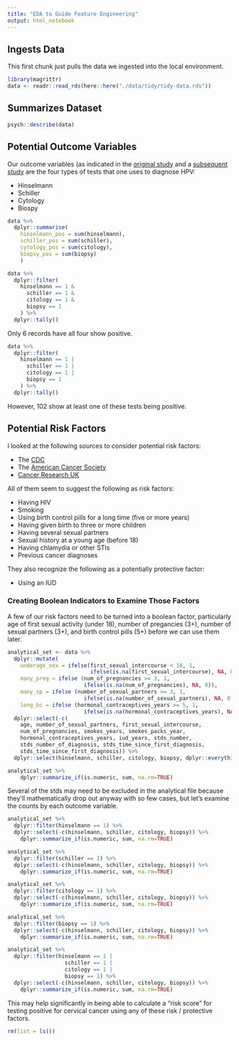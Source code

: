 ```yaml
---
title: "EDA to Guide Feature Engineering"
output: html_notebook
---
```


## Ingests Data
This first chunk just pulls the data we ingested into the local environment.

```r
library(magrittr)
data <- readr::read_rds(here::here("./data/tidy/tidy-data.rds"))
```

## Summarizes Dataset
```r
psych::describe(data)
```

## Potential Outcome Variables
Our outcome variables (as indicated in the [original study](https://repositorio.inesctec.pt/bitstream/123456789/7179/1/P-00N-9XR.pdf) and a [subsequent study](https://ieeexplore.ieee.org/document/8070120) are the four types of tests that one uses to diagnose HPV:

* Hinselmann
* Schiller
* Cytology
* Biospy

```r
data %>% 
  dplyr::summarise(
    hinselmann_pos = sum(hinselmann),
    schiller_pos = sum(schiller),
    cytology_pos = sum(citology),
    biopsy_pos = sum(biopsy)
    )
```

```r
data %>%
  dplyr::filter(
    hinselmann == 1 &
      schiller == 1 &
      citology == 1 &
      biopsy == 1
    ) %>%
  dplyr::tally()
```

Only 6 records have all four show positive.

```r
data %>%
  dplyr::filter(
    hinselmann == 1 |
      schiller == 1 |
      citology == 1 |
      biopsy == 1
    ) %>%
  dplyr::tally()
```

However, 102 show at least one of these tests being positive.

## Potential Risk Factors
I looked at the following sources to consider potential risk factors:

 * The [CDC](https://www.cdc.gov/cancer/cervical/basic_info/risk_factors.htm)
 * The [American Cancer Society](https://www.cancer.org/cancer/cervical-cancer/causes-risks-prevention/risk-factors.html)
 * [Cancer Research UK](https://www.cancerresearchuk.org/about-cancer/cervical-cancer/risks-causes)
 
All of them seem to suggest the following as risk factors: 

* Having HIV
* Smoking
* Using birth control pills for a long time (five or more years)
* Having given birth to three or more children
* Having several sexual partners
* Sexual history at a young age (before 18)
* Having chlamydia or other STIs
* Previous cancer diagnoses

They also recognize the following as a potentially protective factor:

* Using an IUD

### Creating Boolean Indicators to Examine Those Factors

A few of our risk factors need to be turned into a boolean factor, particularly age of first sexual activity (under 18), number of pregancies (3+), number of sexual partners (3+), and birth control pills (5+) before we can use them later. 

```r
analytical_set <- data %>%
  dplyr::mutate(
    underage_sex = ifelse(first_sexual_intercourse < 18, 1,
                          ifelse(is.na(first_sexual_intercourse), NA, 0)),
    many_preg = ifelse (num_of_pregnancies >= 3, 1,
                        ifelse(is.na(num_of_pregnancies), NA, 0)),
    many_sp = ifelse (number_of_sexual_partners >= 3, 1,
                        ifelse(is.na(number_of_sexual_partners), NA, 0)),
    long_bc = ifelse (hormonal_contraceptives_years >= 5, 1,
                        ifelse(is.na(hormonal_contraceptives_years), NA, 0))) %>%
  dplyr::select(-c(
    age, number_of_sexual_partners, first_sexual_intercourse, 
    num_of_pregnancies, smokes_years, smokes_packs_year, 
    hormonal_contraceptives_years, iud_years, stds_number,
    stds_number_of_diagnosis, stds_time_since_first_diagnosis,
    stds_time_since_first_diagnosis)) %>%
  dplyr::select(hinselmann, schiller, citology, biopsy, dplyr::everything())
```

```r
analytical_set %>%
    dplyr::summarize_if(is.numeric, sum, na.rm=TRUE)
```

Several of the stds may need to be excluded in the analytical file because they'll mathematically drop out anyway with so few cases, but let's examine the counts by each outcome variable.

```r
analytical_set %>%
  dplyr::filter(hinselmann == 1) %>%
  dplyr::select(-c(hinselmann, schiller, citology, biopsy)) %>%
    dplyr::summarize_if(is.numeric, sum, na.rm=TRUE)
```

```r
analytical_set %>%
  dplyr::filter(schiller == 1) %>%
  dplyr::select(-c(hinselmann, schiller, citology, biopsy)) %>%
    dplyr::summarize_if(is.numeric, sum, na.rm=TRUE)
```

```r
analytical_set %>%
  dplyr::filter(citology == 1) %>%
  dplyr::select(-c(hinselmann, schiller, citology, biopsy)) %>%
    dplyr::summarize_if(is.numeric, sum, na.rm=TRUE)
```

```r
analytical_set %>%
  dplyr::filter(biopsy == 1) %>%
  dplyr::select(-c(hinselmann, schiller, citology, biopsy)) %>%
    dplyr::summarize_if(is.numeric, sum, na.rm=TRUE)
```

```r
analytical_set %>%
  dplyr::filter(hinselmann == 1 |
                  schiller == 1 |
                  citology == 1 |
                  biopsy == 1) %>%
  dplyr::select(-c(hinselmann, schiller, citology, biopsy)) %>%
    dplyr::summarize_if(is.numeric, sum, na.rm=TRUE)
```

This may help significantly in being able to calculate a "risk score" for testing positive for cervical cancer using any of these risk / protective factors.

```r
rm(list = ls())
```